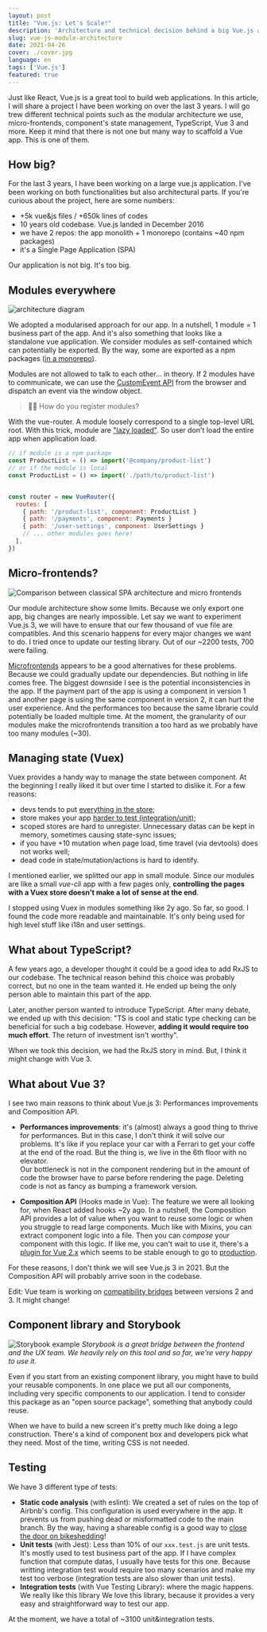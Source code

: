 ```yaml
---
layout: post
title: "Vue.js: Let's Scale!"
description: 'Architecture and technical decision behind a big Vue.js application.'
slug: vue-js-module-architecture
date: 2021-04-26
cover: ./cover.jpg
language: en
tags: ['Vue.js']
featured: true
---
```


Just like React, Vue.js is a great tool to build web applications. In this article, I will share a
project I have been working on over the last 3 years. I will go trew different technical points such
as the modular architecture we use, micro-frontends, component's state management, TypeScript, Vue 3
and more. Keep it mind that there is not one but many way to scaffold a Vue app. This is one of
them.

## How big?

For the last 3 years, I have been working on a large vue.js application. I've been working on both
functionalities but also architectural parts. If you're curious about the project, here are some
numbers:

- +5k vue&js files / +650k lines of codes
- 10 years old codebase. Vue.js landed in December 2016
- we have 2 repos: the app monolith + 1 monorepo (contains ~40 npm packages)
- it's a Single Page Application (SPA)

Our application is not big. It's too big.

## Modules everywhere

![architecture diagram](./diagram.jpg)

We adopted a modularised approach for our app. In a nutshell, 1 module = 1 business part of the app.
And it's also something that looks like a standalone vue application. We consider modules as
self-contained which can potentially be exported. By the way, some are exported as a npm packages
([in a monorepo](/monorepo-pros-and-cons)).

Modules are not allowed to talk to each other... in theory. If 2 modules have to communicate, we can
use the [CustomEvent API](https://developer.mozilla.org/en-US/docs/Web/API/CustomEvent/CustomEvent)
from the browser and dispatch an event via the window object.

> 🙋‍♀️ How do you register modules?

With the vue-router. A module loosely correspond to a single top-level URL root. With this trick,
module are ["lazy loaded"](https://router.vuejs.org/guide/advanced/lazy-loading.html). So user don't
load the entire app when application load.

```js
// if module is a npm package
const ProductList = () => import('@company/product-list')
// or if the module is local
const ProductList = () => import('./path/to/product-list')


const router = new VueRouter({
  routes: [
    { path: '/product-list', component: ProductList }
    { path: '/payments', component: Payments }
    { path: '/user-settings', component: UserSettings }
    // ... other modules goes here!
  ],
})
```

## Micro-frontends?

![Comparison between classical SPA architecture and micro frontends](./micro-fe.png)

Our module architecture show some limits. Because we only export one app, big changes are nearly
impossible. Let say we want to experiment Vue.js 3, we will have to ensure that our few thousand of
vue file are compatibles. And this scenario happens for every major changes we want to do. I tried
once to update our testing library. Out of our ~2200 tests, 700 were failing.

[Microfrontends](/3-tips-scaling-vue-application#tip-2-consider-micro-frontends) appears to be a
good alternatives for these problems. Because we could gradually update our dependencies. But
nothing in life comes free. The biggest downside I see is the potential inconsistencies in the app.
If the payment part of the app is using a component in version 1 and another page is using the same
component in version 2, it can hurt the user experience. And the performances too because the same
librarie could potentially be loaded multiple time. At the moment, the granularity of our modules
make the microfrontends transition a too hard as we probably have too many modules (~30).

## Managing state (Vuex)

Vuex provides a handy way to manage the state between component. At the beginning I really liked it
but over time I started to dislike it. For a few reasons:

- devs tends to put
  [everything in the store](/3-tips-scaling-vue-application#tip-3-be-kind-with-your-store-vuex);
- store makes your app
  [harder to test (integration/unit)](/vue-js-testing-library#testing-the-store-with-vuex);
- scoped stores are hard to unregister. Unnecessary datas can be kept in memory, sometimes causing
  state-sync issues;
- if you have +10 mutation when page load, time travel (via devtools) does not works well;
- dead code in state/mutation/actions is hard to identify.

I mentioned earlier, we splitted our app in small module. Since our modules are like a small
_vue-cli_ app with a few pages only, **controlling the pages with a Vuex store doesn't make a lot of
sense at the end**.

I stopped using Vuex in modules something like 2y ago. So far, so good. I found the code more
readable and maintainable. It's only being used for high level stuff like i18n and user settings.

## What about TypeScript?

A few years ago, a developer thought it could be a good idea to add RxJS to our codebase. The
technical reason behind this choice was probably correct, but no one in the team wanted it. He ended
up being the only person able to maintain this part of the app.

Later, another person wanted to introduce TypeScript. After many debate, we ended up with this
decision: "TS is cool and static type checking can be beneficial for such a big codebase. However,
**adding it would require too much effort**. The return of investment isn't worthy".

When we took this decision, we had the RxJS story in mind. But, I think it might change with Vue 3.

## What about Vue 3?

I see two main reasons to think about Vue.js 3: Performances improvements and Composition API.

- **Performances improvements**: it's (almost) always a good thing to thrive for performances. But
  in this case, I don't think it will solve our problems. It's like if you replace your car with a
  Ferrari to get your coffe at the end of the road. But the thing is, we live in the 6th floor with
  no elevator.  
  Our bottleneck is not in the component rendering but in the amount of code the browser have to
  parse before rendering the page. Deleting code is not as fancy as bumping a framework version.

- **Composition API** (Hooks made in Vue): The feature we were all looking for, when React added
  hooks ~2y ago. In a nutshell, the Composition API provides a lot of value when you want to reuse
  some logic or when you struggle to read large components. Much like with Mixins, you can extract
  component logic into a file. Then you can _compose_ your component with this logic. If like me,
  you can't wait to use it, there's a [plugin for Vue 2.x](https://github.com/vuejs/composition-api)
  which seems to be stable enough to go to
  [production](https://github.com/vuejs/composition-api/issues/527).

For these reasons, I don't think we will see Vue.js 3 in 2021. But the Composition API will probably
arrive soon in the codebase.

Edit: Vue team is working on
[compatibility bridges](https://twitter.com/vuejs/status/1388144585600274433) between versions 2
and 3. It might change!

## Component library and Storybook

![Storybook example](./storybook.png) _Storybook is a great bridge between the frontend and the UX
team. We heavily rely on this tool and so far, we're very happy to use it._

Even if you start from an existing component library, you might have to build your reusable
components. In one place we put all our components, including very specific components to our
application. I tend to consider this package as an "open source package", something that anybody
could reuse.

When we have to build a new screen it's pretty much like doing a lego construction. There's a kind
of component box and developers pick what they need. Most of the time, writing CSS is not needed.

## Testing

We have 3 different type of tests:

- **Static code analysis** (with eslint): We created a set of rules on the top of Airbnb's config.
  This configuration is used everywhere in the app. It prevents us from pushing dead or misformatted
  code to the main branch. By the way, having a shareable config is a good way to
  [close the door on bikeshedding](/lesson-learned-maintaining-large-vue-js-codebase#close-the-door-on-bikeshedding)!
- **Unit tests** (with Jest): Less than 10% of our `xxx.test.js` are unit tests. It's mostly used to
  test business part of the app. If I have complex function that compute datas, I usually have tests
  for this one. Because writting integration test would require too many scenarios and make my test
  too verbose (integration tests are also slower than unit tests).
- **Integration tests** (with Vue Testing Library): where the magic happens. We really like this
  library We love this library, because it provides a very easy and straightforward way to test our
  app.

At the moment, we have a total of ~3100 unit&integration tests.
